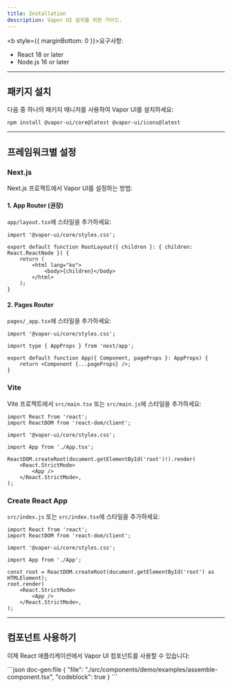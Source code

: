 ```yaml
---
title: Installation
description: Vapor UI 설치를 위한 가이드.
---
```


<b style={{ marginBottom: 0 }}>요구사항:</b>
<ul style={{ marginTop: 0 }}>
    <li>React 18 or later</li>
    <li>Node.js 16 or later</li>
</ul>

---

## 패키지 설치

다음 중 하나의 패키지 매니저를 사용하여 Vapor UI를 설치하세요:

```package-install
npm install @vapor-ui/core@latest @vapor-ui/icons@latest
```

---

## 프레임워크별 설정

### Next.js

Next.js 프로젝트에서 Vapor UI를 설정하는 방법:

#### 1. App Router (권장)

`app/layout.tsx`에 스타일을 추가하세요:

```tsx
import '@vapor-ui/core/styles.css';

export default function RootLayout({ children }: { children: React.ReactNode }) {
    return (
        <html lang="ko">
            <body>{children}</body>
        </html>
    );
}
```

#### 2. Pages Router

`pages/_app.tsx`에 스타일을 추가하세요:

```tsx
import '@vapor-ui/core/styles.css';

import type { AppProps } from 'next/app';

export default function App({ Component, pageProps }: AppProps) {
    return <Component {...pageProps} />;
}
```

### Vite

Vite 프로젝트에서 `src/main.tsx` 또는 `src/main.js`에 스타일을 추가하세요:

```tsx
import React from 'react';
import ReactDOM from 'react-dom/client';

import '@vapor-ui/core/styles.css';

import App from './App.tsx';

ReactDOM.createRoot(document.getElementById('root')!).render(
    <React.StrictMode>
        <App />
    </React.StrictMode>,
);
```

### Create React App

`src/index.js` 또는 `src/index.tsx`에 스타일을 추가하세요:

```tsx
import React from 'react';
import ReactDOM from 'react-dom/client';

import '@vapor-ui/core/styles.css';

import App from './App';

const root = ReactDOM.createRoot(document.getElementById('root') as HTMLElement);
root.render(
    <React.StrictMode>
        <App />
    </React.StrictMode>,
);
```

---

## 컴포넌트 사용하기

이제 React 애플리케이션에서 Vapor UI 컴포넌트를 사용할 수 있습니다:

<Demo name="assemble-component">
```json doc-gen:file
{
    "file": "./src/components/demo/examples/assemble-component.tsx",
    "codeblock": true
}
```
</Demo>
